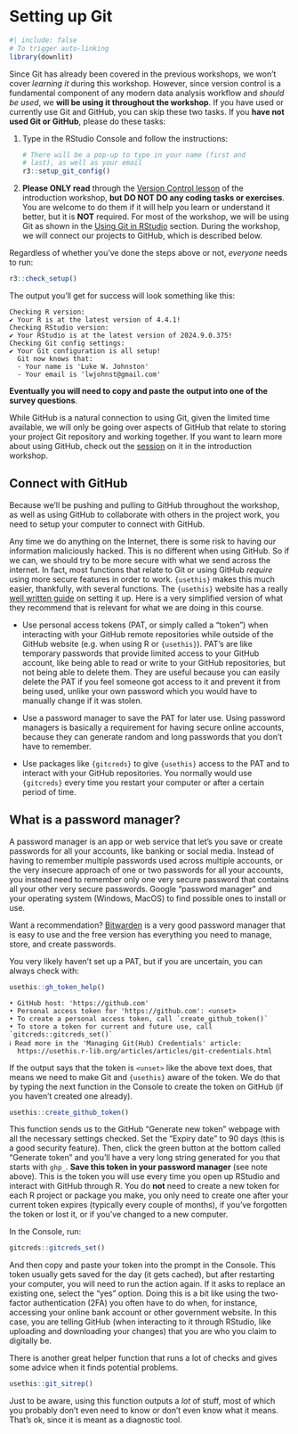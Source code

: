 # Setting up Git {#sec-setup-git}

```r
#| include: false
# To trigger auto-linking
library(downlit)
```

Since Git has already been covered in the previous workshops, we won't
cover *learning it* during this workshop. However, since version control
is a fundamental component of any modern data analysis workflow and
*should be used*, we **will be using it throughout the workshop**. If
you have used or currently use Git and GitHub, you can skip these two
tasks. If you **have not used Git or GitHub**, please do these tasks:

1.  Type in the RStudio Console and follow the instructions:

    ``` .r
    # There will be a pop-up to type in your name (first and
    # last), as well as your email
    r3::setup_git_config()
    ```

2.  **Please ONLY read** through the [Version Control
    lesson](https://r-cubed-intro.rostools.org/sessions/version-control.html)
    of the introduction workshop, **but DO NOT DO any coding tasks or
    exercises**. You are welcome to do them if it will help you learn or
    understand it better, but it is **NOT** required. For most of the
    workshop, we will be using Git as shown in the [Using Git in
    RStudio](https://r-cubed-intro.rostools.org/sessions/version-control.html#using-git-in-rstudio)
    section. During the workshop, we will connect our projects to
    GitHub, which is described below.

Regardless of whether you've done the steps above or not, *everyone*
needs to run:

``` .r
r3::check_setup()
```

The output you'll get for success will look something like this:

```
Checking R version:
✔ Your R is at the latest version of 4.4.1!
Checking RStudio version:
✔ Your RStudio is at the latest version of 2024.9.0.375!
Checking Git config settings:
✔ Your Git configuration is all setup!
  Git now knows that:
  - Your name is 'Luke W. Johnston'
  - Your email is 'lwjohnst@gmail.com'
```

**Eventually you will need to copy and paste the output into one of the
survey questions**.

::: callout-note
While GitHub is a natural connection to using Git, given the limited
time available, we will only be going over aspects of GitHub that relate
to storing your project Git repository and working together. If you want
to learn more about using GitHub, check out the
[session](https://r-cubed-intro.rostools.org/sessions/version-control.html)
on it in the introduction workshop.
:::

## Connect with GitHub {#sec-connect-github}

Because we'll be pushing and pulling to GitHub throughout the workshop,
as well as using GitHub to collaborate with others in the project work,
you need to setup your computer to connect with GitHub.

Any time we do anything on the Internet, there is some risk to having
our information maliciously hacked. This is no different when using
GitHub. So if we can, we should try to be more secure with what we send
across the internet. In fact, most functions that relate to Git or using
GitHub *require* using more secure features in order to work.
`{usethis}` makes this much easier, thankfully, with several functions.
The `{usethis}` website has a really [well written
guide](https://usethis.r-lib.org/articles/articles/git-credentials.html)
on setting it up. Here is a very simplified version of what they
recommend that is relevant for what we are doing in this course.

-   Use personal access tokens (PAT, or simply called a "token") when
    interacting with your GitHub remote repositories while outside of
    the GitHub website (e.g. when using R or `{usethis}`). PAT's are
    like temporary passwords that provide limited access to your GitHub
    account, like being able to read or write to your GitHub
    repositories, but not being able to delete them. They are useful
    because you can easily delete the PAT if you feel someone got access
    to it and prevent it from being used, unlike your own password which
    you would have to manually change if it was stolen.

-   Use a password manager to save the PAT for later use. Using password
    managers is basically a requirement for having secure online
    accounts, because they can generate random and long passwords that
    you don't have to remember.

-   Use packages like `{gitcreds}` to give `{usethis}` access to the PAT
    and to interact with your GitHub repositories. You normally would
    use `{gitcreds}` every time you restart your computer or after a
    certain period of time.

::: {.callout-note appearance="default"}
## What is a password manager?

A password manager is an app or web service that let's you save or
create passwords for all your accounts, like banking or social media.
Instead of having to remember multiple passwords used across multiple
accounts, or the very insecure approach of one or two passwords for all
your accounts, you instead need to remember only one very secure
password that contains all your other very secure passwords. Google
"password manager" and your operating system (Windows, MacOS) to find
possible ones to install or use.

Want a recommendation? [Bitwarden](https://bitwarden.com/) is a very
good password manager that is easy to use and the free version has
everything you need to manage, store, and create passwords.
:::

You very likely haven't set up a PAT, but if you are uncertain, you can
always check with:

``` .r
usethis::gh_token_help()
```

```
• GitHub host: 'https://github.com'
• Personal access token for 'https://github.com': <unset>
• To create a personal access token, call `create_github_token()`
• To store a token for current and future use, call `gitcreds::gitcreds_set()`
ℹ Read more in the 'Managing Git(Hub) Credentials' article:
  https://usethis.r-lib.org/articles/articles/git-credentials.html
```

If the output says that the token is `<unset>` like the above text does,
that means we need to make Git and `{usethis}` aware of the token. We do
that by typing the next function in the Console to create the token on
GitHub (if you haven't created one already).

``` .r
usethis::create_github_token()
```

This function sends us to the GitHub "Generate new token" webpage with
all the necessary settings checked. Set the "Expiry date" to 90 days
(this is a good security feature). Then, click the green button at the
bottom called "Generate token" and you'll have a very long string
generated for you that starts with `ghp_`. **Save this token in your
password manager** (see note above). This is the token you will use
every time you open up RStudio and interact with GitHub through R. You
do **not** need to create a new token for each R project or package you
make, you only need to create one after your current token expires
(typically every couple of months), if you've forgotten the token or
lost it, or if you've changed to a new computer.

In the Console, run:

``` .r
gitcreds::gitcreds_set()
```

And then copy and paste your token into the prompt in the Console. This
token usually gets saved for the day (it gets cached), but after
restarting your computer, you will need to run the action again. If it
asks to replace an existing one, select the "yes" option. Doing this is
a bit like using the two-factor authentication (2FA) you often have to
do when, for instance, accessing your online bank account or other
government website. In this case, you are telling GitHub (when
interacting to it through RStudio, like uploading and downloading your
changes) that you are who you claim to digitally be.

::: {.callout-tip appearance="default"}
There is another great helper function that runs a lot of checks and
gives some advice when it finds potential problems.

``` .r
usethis::git_sitrep()
```

Just to be aware, using this function outputs a *lot* of stuff, most of
which you probably don't even need to know or don't even know what it
means. That's ok, since it is meant as a diagnostic tool.
:::
